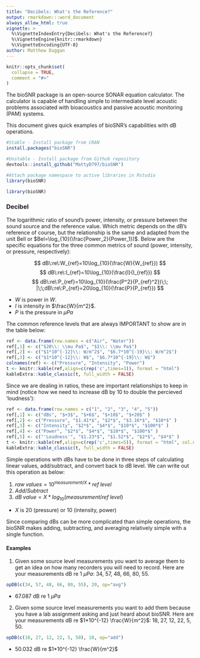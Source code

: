 ```yaml
---
title: "Decibels: What's the Reference?"
output: rmarkdown:::word_document
always_allow_html: true
vignette: >
  %\VignetteIndexEntry{Decibels: What's the Reference?}
  %\VignetteEngine{knitr::rmarkdown}
  %\VignetteEncoding{UTF-8}
author: Matthew Duggan
---
```


```r
knitr::opts_chunk$set(
  collapse = TRUE,
  comment = "#>"
)
```

The bioSNR package is an open-source SONAR equation calculator. The calculator is capable of handling simple to intermediate level acoustic problems associated with bioacoustics and passive acoustic monitoring (PAM) systems. 

This document gives quick examples of bioSNR's capabilities with dB operations. 

```r
#Stable - Install package from CRAN 
install.packages("bioSNR")

#Unstable - Install package from Github repository 
devtools::install_github("MattyD797/bioSNR")

#Attach package namespace to active libraries in Rstudio
library(bioSNR)
```

```r
library(bioSNR)
```


### Decibel

The logarithmic ratio of sound's power, intensity, or pressure between the sound source and the reference value. Which metric depends on the dB's reference of course, but the relationship is the same and adapted from the unit Bell or $Bel=\log_{10}(\frac{Power_2}{Power_1})$. Below are the specific equations for the three common metrics of sound (power, intensity, or pressure, respectively):

$$ dB\:re\:W_{ref}=10\log_{10}(\frac{W}{W_{ref}})  $$
$$ dB\:re\:I_{ref}=10\log_{10}(\frac{I}{I_{ref}})  $$
$$ dB\:re\:P_{ref}=10\log_{10}(\frac{P^2}{P_{ref}^2})\;\; |\;\;dB\:re\:P_{ref}=20\log_{10}(\frac{P}{P_{ref}})  $$

* $W$ is power in $W$.
* $I$ is intensity in $\frac{W}{m^2}$. 
* $P$ is the pressure in $\mu Pa$

The common reference levels that are always IMPORTANT to show are in the table below:

```r
ref <- data.frame(row.names = c("Air", "Water"))
ref[,1] <- c("$20\\: \\mu Pa$", "$1\\: \\mu Pa$")
ref[,2] <- c("$1*10^{-12}\\: W/m^2$", "$6.7*10^{-19}\\: W/m^2$")
ref[,3] <- c("$1*10^{-12}\\: W$", "$6.7*10^{-19}\\: W$")
colnames(ref) <- c("Pressure", "Intensity", "Power")
t <- knitr::kable(ref,align=c(rep('c',times=3)), format = "html") 
kableExtra::kable_classic(t, full_width = FALSE) 
```
Since we are dealing in ratios, these are important relationships to keep in mind (notice how we need to increase dB by 10 to double the percieved 'loudness'):
```r
ref <- data.frame(row.names = c("1", "2", "3", "4", "5"))
ref[,1] <- c("dBs", "$+3$", "$+6$", "$+10$", "$+20$" )
ref[,2] <- c("Pressure", "$1.41*$", "$2*$", "$3.16*$", "$10*$" )
ref[,3] <- c("Intensity", "$2*$", "$4*$", "$10*$", "$100*$" )
ref[,4] <- c("Power", "$2*$", "$4*$", "$10*$", "$100*$" )
ref[,5] <- c("'Loudness'", "$1.23*$", "$1.52*$", "$2*$", "$4*$" )
t <- knitr::kable(ref,align=c(rep('c',times=5)), format = "html", col.names = NULL) 
kableExtra::kable_classic(t, full_width = FALSE) 
```

Simple operations with dBs have to be done in three steps of calculating linear values, add/subtract, and convert back to dB level. We can write out this operation as below:

1. $raw\;values = 10^{measurement/X}*ref\;level$
2. $Add/Subtract$
3. $dB\;value = X*log_{10}(measurement/ref\;level)$

* $X$ is 20 (pressure) or 10 (intensity, power)

Since comparing dBs can be more complicated than simple operations, the bioSNR makes adding, subtracting, and averaging relatively simple with a single function. 

#### Examples

1. Given some source level measurements you want to average them to get an idea on how many recorders you will need to record. Here are your measurements dB re $1\:\mu Pa$: 34, 57, 48, 66, 80, 55.

```r
opDB(c(34, 57, 48, 66, 80, 55), 20, op="avg")
```

* 67.087 dB re $1\:\mu Pa$

2. Given some source level measurements you want to add them because you have a lab assignment asking and just heard about bioSNR. Here are your measurements dB re $1*10^{-12} \frac{W}{m^2}$: 18, 27, 12, 22, 5, 50.

```r
opDB(c(18, 27, 12, 22, 5, 50), 10, op="add")
```

* 50.032 dB re $1*10^{-12} \frac{W}{m^2}$

